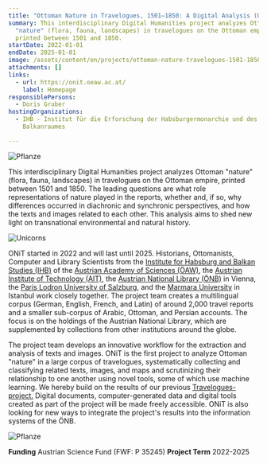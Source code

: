 ```yaml
---
title: "Ottoman Nature in Travelogues, 1501–1850: A Digital Analysis (ONiT)"
summary: This interdisciplinary Digital Humanities project analyzes Ottoman
  "nature" (flora, fauna, landscapes) in travelogues on the Ottoman empire,
  printed between 1501 and 1850.
startDate: 2022-01-01
endDate: 2025-01-01
image: /assets/content/en/projects/ottoman-nature-travelogues-1501-1850-digital-analysis-onit/csm_logo_onit_5ef9c1d0f8_small.png
attachments: []
links:
  - url: https://onit.oeaw.ac.at/
    label: Homepage
responsiblePersons:
  - Doris Gruber
hostingOrganizations:
  - IHB - Institut für die Erforschung der Habsburgermonarchie und des
    Balkanraumes

---
```

![Pflanze](https://onit.oeaw.ac.at/wp-content/uploads/2022/09/2.webp)

This interdisciplinary Digital Humanities project analyzes Ottoman "nature" (flora, fauna, landscapes) in travelogues on the Ottoman empire, printed between 1501 and 1850. The leading questions are what role representations of nature played in the reports, whether and, if so, why differences occurred in diachronic and synchronic perspectives, and how the texts and images related to each other. This analysis aims to shed new light on transnational environmental and natural history.

![Unicorns](https://onit.oeaw.ac.at/wp-content/uploads/elementor/thumbs/2-1-pve3qritnwerph0q5iaot7r4aegg3ulqu7exogvqfc.webp "unicorns")

ONiT started in 2022 and will last until 2025. Historians, Ottomanists, Computer and Library Scientists from the [Institute for Habsburg and Balkan Studies (IHB)](https://www.oeaw.ac.at/en/ihb/home) of the [Austrian Academy of Sciences (ÖAW)](https://www.oeaw.ac.at/en/), the [Austrian Institute of Technology (AIT)](https://www.ait.ac.at/en/), the [Austrian National Library (ÖNB)](https://www.onb.ac.at/en/) in Vienna, the [Paris Lodron University of Salzburg](https://www.plus.ac.at/), and the [Marmara University](https://www.marmara.edu.tr/en) in Istanbul work closely together. The project team creates a multilingual corpus (German, English, French, and Latin) of around 2,000 travel reports and a smaller sub-corpus of Arabic, Ottoman, and Persian accounts. The focus is on the holdings of the Austrian National Library, which are supplemented by collections from other institutions around the globe.

The project team develops an innovative workflow for the extraction and analysis of texts and images. ONiT is the first project to analyze Ottoman "nature" in a large corpus of travelogues, systematically collecting and classifying related texts, images, and maps and scrutinizing their relationship to one another using novel tools, some of which use machine learning. We hereby build on the results of our previous [Travelogues-project.](https://travelogues.github.io/) Digital documents, computer-generated data and digital tools created as part of the project will be made freely accessible. ONiT is also looking for new ways to integrate the project's results into the information systems of the ÖNB.

![Pflanze](https://onit.oeaw.ac.at/wp-content/uploads/2022/09/1.webp)

**Funding**
Austrian Science Fund (FWF: P 35245)
**Project Term**
2022-2025
